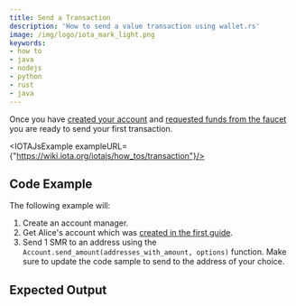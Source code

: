 ```yaml
---
title: Send a Transaction
description: 'How to send a value transaction using wallet.rs'
image: /img/logo/iota_mark_light.png
keywords:
- how to
- java
- nodejs
- python
- rust
- java
---
```



Once you have [created your account](../accounts_and_addresses/01_create_a_wallet_account.mdx) and
[requested funds from the faucet](../accounts_and_addresses/03_request_funds.mdx) you are ready to send your first
transaction.

<TipFaucet/>

<IOTAJsExample exampleURL={"https://wiki.iota.org/iotajs/how_tos/transaction"}/>

## Code Example

The following example will:

1. Create an account manager.
2. Get Alice's account which was [created in the first guide](../accounts_and_addresses/01_create_a_wallet_account.mdx).
3. Send 1 SMR to an address using the `Account.send_amount(addresses_with_amount, options)` function. Make sure to update the code sample to send to the address of your choice.

<Tabs groupId="language">
    <TabItem value="rust" label="Rust">
        <RustCode/>
    </TabItem>
    <TabItem value="nodejs" label="Nodejs">
        <NodejsCode/>
    </TabItem>
    <TabItem value="python" label="Python">
        <PythonCode/>
    </TabItem>
    <TabItem value="java" label="Java">
        <JavaCode/>
    </TabItem>
</Tabs>

## Expected Output

<Tabs groupId="language">
    <TabItem value="rust" label="Rust">
        <RustOutput/>
    </TabItem>
    <TabItem value="nodejs" label="Nodejs">
        <NodejsOutput/>
    </TabItem>
    <TabItem value="python" label="Python">
        <PythonOutput/>
    </TabItem>
    <TabItem value="java" label="Java">
        <JavaOutput/>
    </TabItem>
</Tabs>

